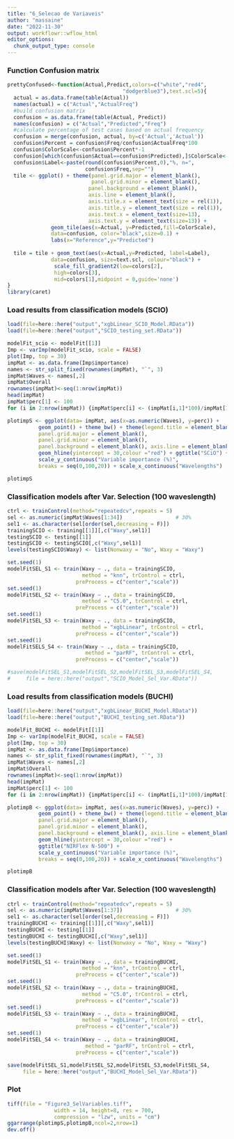 ```yaml
---
title: "6_Selecao de Variaveis"
author: "massaine"
date: "2022-11-30"
output: workflowr::wflow_html
editor_options:
  chunk_output_type: console
---
```


### Function Confusion matrix
```r
prettyConfused<-function(Actual,Predict,colors=c("white","red4",
                                     "dodgerblue3"),text.scl=5){
  actual = as.data.frame(table(Actual))
  names(actual) = c("Actual","ActualFreq")
  #build confusion matrix
  confusion = as.data.frame(table(Actual, Predict))
  names(confusion) = c("Actual","Predicted","Freq")
  #calculate percentage of test cases based on actual frequency
  confusion = merge(confusion, actual, by=c('Actual','Actual'))
  confusion$Percent = confusion$Freq/confusion$ActualFreq*100
  confusion$ColorScale<-confusion$Percent*-1
  confusion[which(confusion$Actual==confusion$Predicted),]$ColorScale<-confusion[which(confusion$Actual==confusion$Predicted),]$ColorScale*-1
  confusion$Label<-paste(round(confusion$Percent,0),"%, n=",
                         confusion$Freq,sep="")
  tile <- ggplot() + theme(panel.grid.major = element_blank(),
                           panel.grid.minor = element_blank(),
                          panel.background = element_blank(), 
                          axis.line = element_blank(),
                          axis.title.x = element_text(size = rel(1)),
                          axis.title.y = element_text(size = rel(1)),
                          axis.text.x = element_text(size=13),
                          axis.text.y = element_text(size=13)) +
              geom_tile(aes(x=Actual, y=Predicted,fill=ColorScale),
              data=confusion, color="black",size=0.1) +
              labs(x="Reference",y="Predicted")
  
  tile = tile + geom_text(aes(x=Actual,y=Predicted, label=Label),
              data=confusion, size=text.scl, colour="black") +
               scale_fill_gradient2(low=colors[2],
               high=colors[3],
               mid=colors[1],midpoint = 0,guide='none')
}
library(caret)
```

### Load results from classification models (SCIO)
```r
load(file=here::here("output","xgbLinear_SCIO_Model.RData"))
load(file=here::here("output","SCIO_testing_set.RData"))

modelFit_scio <- modelFit[[1]]
Imp <- varImp(modelFit_scio, scale = FALSE)
plot(Imp, top = 30)
impMat <- as.data.frame(Imp$importance)
names <- str_split_fixed(rownames(impMat), "`", 3)
impMat$Waves <- names[,2]
impMat$Overall
rownames(impMat)<-seq(1:nrow(impMat))
head(impMat)
impMat$perc[1] <- 100
for (i in 2:nrow(impMat)) {impMat$perc[i] <- (impMat[i,1]*100)/impMat[1,1] }

plotimpS <- ggplot(data= impMat, aes(x=as.numeric(Waves), y=perc)) +
          geom_point() + theme_bw() + theme(legend.title = element_blank(),
          panel.grid.major = element_blank(), 
          panel.grid.minor = element_blank(),
          panel.background = element_blank(), axis.line = element_blank()) +
          geom_hline(yintercept = 30,colour ="red") + ggtitle("SCiO") +
          scale_y_continuous("Variable importance (%)",
          breaks = seq(0,100,20)) + scale_x_continuous("Wavelengths")

plotimpS
```

### Classification models after Var. Selection (100 waveslength)
```r
ctrl <- trainControl(method="repeatedcv",repeats = 5) 
sel <- as.numeric(impMat$Waves[1:34])                 # 30%
sel1 <- as.character(sel[order(sel,decreasing = F)])
trainingSCIO <- training[[1]][,c("Waxy",sel1)]
testingSCIO <- testing[[1]]
testingSCIO <- testingSCIO[,c("Waxy",sel1)]
levels(testingSCIO$Waxy) <- list(Nonwaxy = "No", Waxy = "Waxy")

set.seed(1)
modelFitSEL_S1 <- train(Waxy ~ ., data = trainingSCIO, 
                        method = "knn", trControl = ctrl,           
                      preProcess = c("center","scale"))
set.seed(1)
modelFitSEL_S2 <- train(Waxy ~ ., data = trainingSCIO, 
                        method = "C5.0", trControl = ctrl,           
                      preProcess = c("center","scale"))
set.seed(1)
modelFitSEL_S3 <- train(Waxy ~ ., data = trainingSCIO, 
                        method = "xgbLinear", trControl = ctrl,           
                      preProcess = c("center","scale"))
set.seed(1)
modelFitSELS_S4 <- train(Waxy ~ ., data = trainingSCIO, 
                         method = "parRF", trControl = ctrl,           
                      preProcess = c("center","scale"))

#save(modelFitSEL_S1,modelFitSEL_S2,modelFitSEL_S3,modelFitSEL_S4,
#     file = here::here("output","SCIO_Model_Sel_Var.RData"))
```


### Load results from classification models (BUCHI)
```r
load(file=here::here("output","xgbLinear_BUCHI_Model.RData"))
load(file=here::here("output","BUCHI_testing_set.RData"))

modelFit_BUCHI <- modelFit[[1]]
Imp <- varImp(modelFit_BUCHI, scale = FALSE)
plot(Imp, top = 30)
impMat <- as.data.frame(Imp$importance)
names <- str_split_fixed(rownames(impMat), "`", 3)
impMat$Waves <- names[,2]
impMat$Overall
rownames(impMat)<-seq(1:nrow(impMat))
head(impMat)
impMat$perc[1] <- 100
for (i in 2:nrow(impMat)) {impMat$perc[i] <- (impMat[i,1]*100)/impMat[1,1] }

plotimpB <- ggplot(data= impMat, aes(x=as.numeric(Waves), y=perc)) +
          geom_point() + theme_bw() + theme(legend.title = element_blank(),
          panel.grid.major = element_blank(), 
          panel.grid.minor = element_blank(),
          panel.background = element_blank(), axis.line = element_blank()) +
          geom_hline(yintercept = 30,colour ="red") + 
          ggtitle("NIRFlex N-500") +
          scale_y_continuous("Variable importance (%)",
          breaks = seq(0,100,20)) + scale_x_continuous("Wavelengths")

plotimpB
```

### Classification models after Var. Selection (100 waveslength)
```r
ctrl <- trainControl(method="repeatedcv",repeats = 5) 
sel <- as.numeric(impMat$Waves[1:37])                 # 30%
sel1 <- as.character(sel[order(sel,decreasing = F)])
trainingBUCHI <- training[[1]][,c("Waxy",sel1)]
testingBUCHI <- testing[[1]]
testingBUCHI <- testingBUCHI[,c("Waxy",sel1)]
levels(testingBUCHI$Waxy) <- list(Nonwaxy = "No", Waxy = "Waxy")

set.seed(1)
modelFitSEL_S1 <- train(Waxy ~ ., data = trainingBUCHI, 
                        method = "knn", trControl = ctrl,           
                      preProcess = c("center","scale"))
set.seed(1)
modelFitSEL_S2 <- train(Waxy ~ ., data = trainingBUCHI, 
                        method = "C5.0", trControl = ctrl,           
                      preProcess = c("center","scale"))
set.seed(1)
modelFitSEL_S3 <- train(Waxy ~ ., data = trainingBUCHI, 
                        method = "xgbLinear", trControl = ctrl,           
                      preProcess = c("center","scale"))
set.seed(1)
modelFitSEL_S4 <- train(Waxy ~ ., data = trainingBUCHI, 
                         method = "parRF", trControl = ctrl,           
                      preProcess = c("center","scale"))

save(modelFitSEL_S1,modelFitSEL_S2,modelFitSEL_S3,modelFitSEL_S4,
     file = here::here("output","BUCHI_Model_Sel_Var.RData"))

```

### Plot
```r
tiff(file = "Figure3_SelVariables.tiff", 
               width = 14, height=8, res = 700, 
               compression = "lzw", units = "cm")
ggarrange(plotimpS,plotimpB,ncol=2,nrow=1)
dev.off()
```








